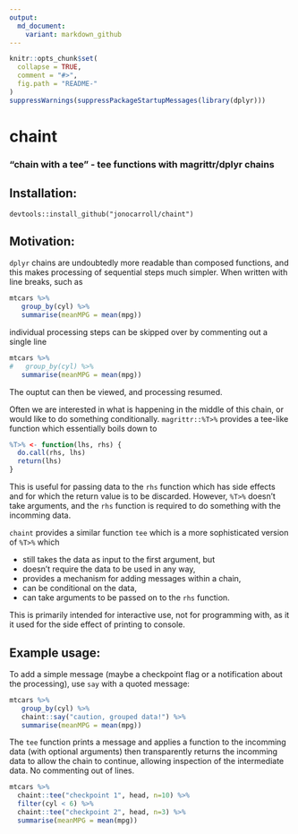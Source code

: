 ```yaml
---
output:
  md_document:
    variant: markdown_github
---
```


<!-- README.md is generated from README.Rmd. Please edit that file -->

```r
knitr::opts_chunk$set(
  collapse = TRUE,
  comment = "#>",
  fig.path = "README-"
)
suppressWarnings(suppressPackageStartupMessages(library(dplyr)))
```
# chaint
### "chain with a tee" - tee functions with magrittr/dplyr chains

## Installation:

```
devtools::install_github("jonocarroll/chaint")
```

## Motivation:

`dplyr` chains are undoubtedly more readable than composed functions, and this makes processing of sequential steps much simpler. When written with line breaks, such as 

```r
mtcars %>% 
   group_by(cyl) %>% 
   summarise(meanMPG = mean(mpg))
```

individual processing steps can be skipped over by commenting out a single line

```r
mtcars %>% 
#   group_by(cyl) %>% 
   summarise(meanMPG = mean(mpg))
```

The ouptut can then be viewed, and processing resumed.

Often we are interested in what is happening in the middle of this chain, or would like to do something conditionally. `magrittr::%T>%` provides a tee-like function which essentially boils down to

```r
%T>% <- function(lhs, rhs) {
  do.call(rhs, lhs)
  return(lhs)
}
```
This is useful for passing data to the `rhs` function which has side effects and for which the return value is to be discarded. However, `%T>%` doesn't take arguments, and the `rhs` function is required to do something with the incomming data.

`chaint` provides a similar function `tee` which is a more sophisticated version of `%T>%` which

 - still takes the data as input to the first argument, but
 - doesn't require the data to be used in any way, 
 - provides a mechanism for adding messages within a chain,
 - can be conditional on the data,
 - can take arguments to be passed on to the `rhs` function.
    
This is primarily intended for interactive use, not for programming with, as it it used for the side effect of printing to console.

## Example usage:

To add a simple message (maybe a checkpoint flag or a notification about the processing), use `say` with a quoted message:

```r
mtcars %>% 
   group_by(cyl) %>% 
   chaint::say("caution, grouped data!") %>% 
   summarise(meanMPG = mean(mpg))
```

The `tee` function prints a message and applies a function to the incomming data (with optional arguments) then transparently returns the incomming data to allow the chain to continue, allowing inspection of the intermediate data. No commenting out of lines.

```r
mtcars %>%
  chaint::tee("checkpoint 1", head, n=10) %>%
  filter(cyl < 6) %>%
  chaint::tee("checkpoint 2", head, n=3) %>%
  summarise(meanMPG = mean(mpg))
```
